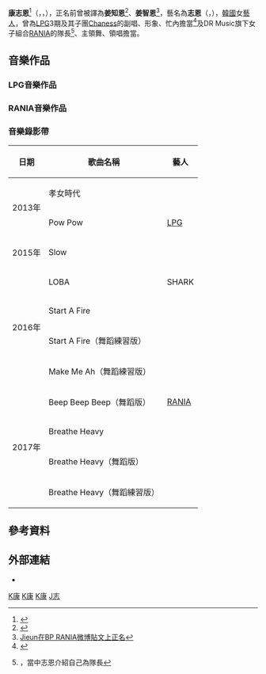 {{藝人
| 姓名 = 志恩
| 類型 = 女藝人
| 圖片 =
| 圖片尺寸 = 280px
| 圖片簡介 = 
| 本名 = 康志恩
| 羅馬拼音 = Kang Ji Eun
| 外文名 = 강지은
| 英文名 = Jieun
| 暱稱 = 志恩、康隊長
| 國籍 = {{KOR}}
| 出生日期 = {{birth date and age|1993|10|17}}
| 出生地點 = {{KOR}}[[首爾特別市|首爾特別市]]
| 語言 = [[韓語|韓語]]、[[英語|英語]]、[[日語|日語]]
| 教育程度 = 
| 宗教信仰 = 
| 職業 = [[歌手|歌手]]、[[舞者|舞者]]
| 配偶 =  
| 音樂類型 = [[韓語流行音樂|韓語流行音樂]]
| 出身地 = {{KOR}}
| 出道作 = [[LPG_(音樂團體)|LPG]]：《孝女時代》<br>[[RANIA|RANIA]]：《Start A Fire》
| 出道日期 = [[LPG_(音樂團體)|LPG]]：2013年11月9日<br>[[RANIA|RANIA]]：2016年12月30日
| 活躍年代 = 2013年至今
| 唱片公司 = {{tsl|ko|다날엔터테인먼트|Danal娛樂}}（2014年至今）
| 經紀公司 = Aquagro娛樂（2013年至2016年）<br>DR Music（2016年至2019年）
| 網站 = 
| 相關團體 = [[LPG_(音樂團體)|LPG]]<br>[[Chaness|Chaness]]<br>[[RANIA|RANIA]]
| module ={{Infobox name module
| title  = 志恩
| hangul = 강지은
| hanja  = {{linktext|康|志|恩}}
| rr     = Gang Ji Eun
| mr     = Kang Ji ǔn
}}
}}
'''康志恩'''<ref name="hanja">{{Cite web |url=https://www.weibo.com/5238387873/GjPKvgeN6?from=page_1005055238387873_profile&wvr=6&mod=weibotime&type=comment#_rnd1538381785779 |title=Ttabo在微博替成員正名 |access-date=2018-10-01 |archive-date=2020-07-11 |archive-url=https://web.archive.org/web/20200711081724/https://www.weibo.com/5238387873/GjPKvgeN6?from=page_1005055238387873_profile&wvr=6&mod=weibotime&type=comment#_rnd1538381785779 }}</ref>（{{kor|k='''강지은'''|rm='''Gang Ji Eun'''}}，{{lang-en|'''Kang Ji Eun'''}}，{{bd|1993年|10月17日}}），正名前曾被譯為'''姜知恩'''<ref>{{Cite web |url=https://www.chinatimes.com/amp/newspapers/20150327000709-260112 |title=LPG來台闖夜店 拜月老覓台灣郎 |accessdate=2019-08-24 |archive-date=2019-08-24 |archive-url=https://web.archive.org/web/20190824181512/https://www.chinatimes.com/amp/newspapers/20150327000709-260112 |dead-url=no }}</ref>、'''姜智恩'''<ref>[https://www.weibo.com/Gbprania/4114290749642243 Jieun在BP RANIA微博貼文上正名]</ref>，藝名為'''志恩'''（{{kor|k='''지은'''|rm='''Ji Eun'''}}，{{lang-en|'''Ji Eun'''}}），[[韓國|韓國]]女[[藝人|藝人]]，曾為[[LPG_(音樂團體)|LPG]]3期及其子團[[Chaness|Chaness]]的副唱、形象、忙內擔當<ref>{{Cite web |url=http://isplus.live.joins.com/news/article/article.asp?total_id=18499759&ctg=1502&tm=i_ntr |title=<nowiki>[S포토+]</nowiki> LPG 지은, ”바람의 여신” (LPG 인터뷰) |access-date=2017-02-03 |archive-date=2018-10-01 |archive-url=https://web.archive.org/web/20181001142716/http://isplus.live.joins.com/news/article/article.asp?total_id=18499759&ctg=1502&tm=i_ntr }}</ref>及DR Music旗下女子組合[[RANIA|RANIA]]的隊長<ref>{{youtube|YuxdaKmrQbs|170107 라니아(BP RANIA) 음악중심 팬미팅 직캠(Fancam)|m=0|s=27}}，當中志恩介紹自己為隊長</ref>、主領舞、領唱擔當。

== 音樂作品 ==
=== LPG音樂作品 ===
{{main|LPG (音樂團體)#音樂作品}}

=== RANIA音樂作品 ===
{{main|RANIA#音樂作品}}

=== 音樂錄影帶 ===
{| class="wikitable"
! 日期
! 歌曲名稱
! 藝人
|-
| rowspan=2|2013年
| 孝女時代
| rowspan=3|[[LPG_(音樂團體)|LPG]]
|-
| Pow Pow
|-
| 2015年
| Slow
|-
| rowspan=4|2016年
| LOBA
| SHARK
|-
| Start A Fire
| rowspan=7|[[RANIA|RANIA]]
|-
| Start A Fire（舞蹈練習版）
|-
| Make Me Ah（舞蹈練習版）
|-
| rowspan=4|2017年
| Beep Beep Beep（舞蹈版）
|-
| Breathe Heavy
|-
| Breathe Heavy（舞蹈版）
|-
| Breathe Heavy（舞蹈練習版）
|}

== 參考資料 ==
{{reflist}}

== 外部連結 ==
*{{Instagram|jieun_k93|志恩}}

{{RANIA}}
[[Category:韓國女歌手|K康]]
[[Category:韓國流行音樂歌手|K康]]
[[Category:韓語流行音樂歌手|K康]]
[[Category:康姓|J志]]